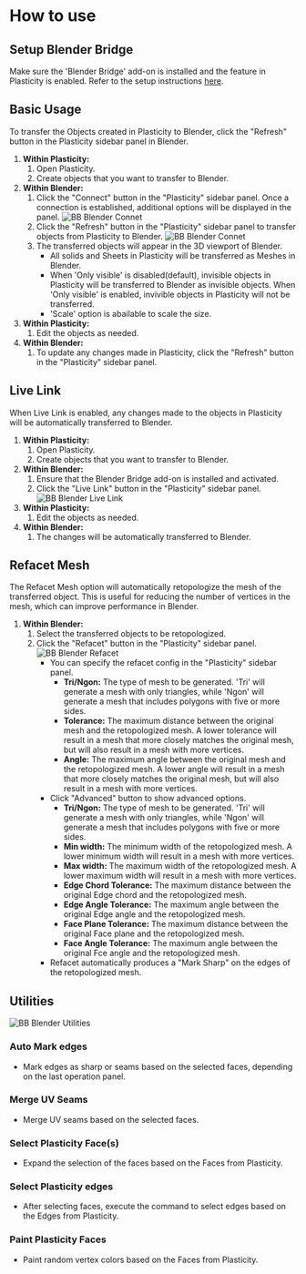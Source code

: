 # How to use

## Setup Blender Bridge

Make sure the 'Blender Bridge' add-on is installed and the feature in Plasticity is enabled. Refer to the setup instructions [here](./install-blender-addon).

## Basic Usage

To transfer the Objects created in Plasticity to Blender, click the "Refresh" button in the Plasticity sidebar panel in Blender.

1. **Within Plasticity:**
    1. Open Plasticity.
    2. Create objects that you want to transfer to Blender.
2. **Within Blender:**
    1. Click the "Connect" button in the "Plasticity" sidebar panel. Once a connection is established, additional options will be displayed in the panel.
        ![BB Blender Connet](/img/bb-blender-connect.png)
    2. Click the "Refresh" button in the "Plasticity" sidebar panel to transfer objects from Plasticity to Blender.
        ![BB Blender Connet](/img/bb-blender-refresh.png)
    3. The transferred objects will appear in the 3D viewport of Blender.
        - All solids and Sheets in Plasticity will be transferred as Meshes in Blender.
        - When 'Only visible' is disabled(default), invisible objects in Plasticity will be transferred to Blender as invisible objects. When 'Only visible' is enabled, invivible objects in Plasticity will not be transferred. 
        - 'Scale' option is abailable to scale the size. 
3. **Within Plasticity:**
    1. Edit the objects as needed.
4. **Within Blender:**
    1. To update any changes made in Plasticity, click the "Refresh" button in the "Plasticity" sidebar panel.

## Live Link

When Live Link is enabled, any changes made to the objects in Plasticity will be automatically transferred to Blender. 

1. **Within Plasticity:**
    1. Open Plasticity.
    2. Create objects that you want to transfer to Blender.
2. **Within Blender:**
    1. Ensure that the Blender Bridge add-on is installed and activated. 
    2. Click the "Live Link" button in the "Plasticity" sidebar panel.
        ![BB Blender Live Link](/img/bb-blender-live-link.png)
3. **Within Plasticity:**
    1. Edit the objects as needed.
4. **Within Blender:**
    1. The changes will be automatically transferred to Blender.

## Refacet Mesh

The Refacet Mesh option will automatically retopologize the mesh of the transferred object. This is useful for reducing the number of vertices in the mesh, which can improve performance in Blender.

1. **Within Blender:**
    1. Select the transferred objects to be retopologized.
    2. Click the "Refacet" button in the "Plasticity" sidebar panel.
        ![BB Blender Refacet](/img/bb-blender-refacet.png)
        - You can specify the refacet config in the "Plasticity" sidebar panel.
            - **Tri/Ngon:** The type of mesh to be generated. 'Tri' will generate a mesh with only triangles, while 'Ngon' will generate a mesh that includes polygons with five or more sides.
            - **Tolerance:** The maximum distance between the original mesh and the retopologized mesh. A lower tolerance will result in a mesh that more closely matches the original mesh, but will also result in a mesh with more vertices.
            - **Angle:** The maximum angle between the original mesh and the retopologized mesh. A lower angle will result in a mesh that more closely matches the original mesh, but will also result in a mesh with more vertices.
        - Click "Advanced" button to show advanced options.
            - **Tri/Ngon:** The type of mesh to be generated. 'Tri' will generate a mesh with only triangles, while 'Ngon' will generate a mesh that includes polygons with five or more sides.
            - **Min width:** The minimum width of the retopologized mesh. A lower minimum width will result in a mesh with more vertices.
            - **Max width:** The maximum width of the retopologized mesh. A lower maximum width will result in a mesh with more vertices.
            - **Edge Chord Tolerance:** The maximum distance between the original Edge chord and the retopologized mesh. 
            - **Edge Angle Tolerance:** The maximum angle between the original Edge angle and the retopologized mesh.
            - **Face Plane Tolerance:** The maximum distance between the original Face plane and the retopologized mesh.
            - **Face Angle Tolerance:** The maximum angle between the original Fce angle and the retopologized mesh.
        - Refacet automatically produces a "Mark Sharp" on the edges of the retopologized mesh.

## Utilities

![BB Blender Utilities](/img/bb-blender-utilities.png)

### Auto Mark edges

- Mark edges as sharp or seams based on the selected faces, depending on the last operation panel.

### Merge UV Seams

- Merge UV seams based on the selected faces.

### Select Plasticity Face(s)

- Expand the selection of the faces based on the Faces from Plasticity.

### Select Plasticity edges

- After selecting faces, execute the command to select edges based on the Edges from Plasticity.

### Paint Plasticity Faces

- Paint random vertex colors based on the Faces from Plasticity.